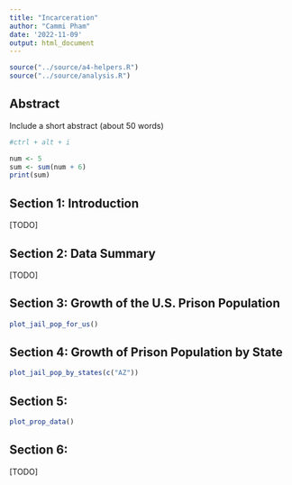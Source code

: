 ```yaml
---
title: "Incarceration"
author: "Cammi Pham"
date: '2022-11-09'
output: html_document
---
```


```r
source("../source/a4-helpers.R")
source("../source/analysis.R")
```

## Abstract 
Include a short abstract (about 50 words)

```r
#ctrl + alt + i 
```

```r
num <- 5
sum <- sum(num + 6)
print(sum)
```

## Section 1: Introduction 
[TODO]

## Section 2: Data Summary 
[TODO]

## Section 3: Growth of the U.S. Prison Population
```r
plot_jail_pop_for_us()
```


## Section 4: Growth of Prison Population by State 
```r
plot_jail_pop_by_states(c("AZ"))
```

## Section 5: <variable comparison that reveals potential patterns of inequality>
```r
plot_prop_data()
```



## Section 6: <a map shows potential patterns of inequality that vary geographically>
[TODO]


